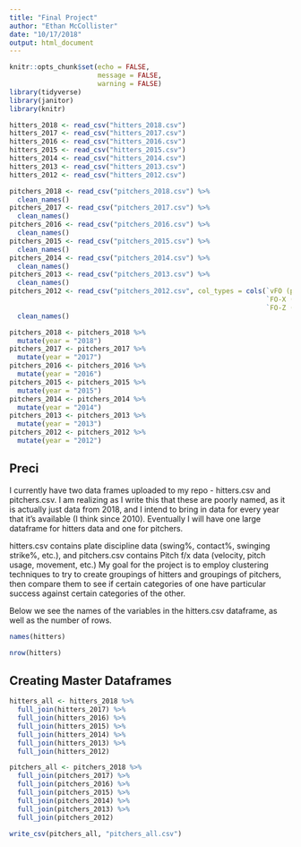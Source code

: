 ```yaml
---
title: "Final Project"
author: "Ethan McCollister"
date: "10/17/2018"
output: html_document
---
```


```r
knitr::opts_chunk$set(echo = FALSE,
                      message = FALSE,
                      warning = FALSE)
library(tidyverse)
library(janitor)
library(knitr)

hitters_2018 <- read_csv("hitters_2018.csv")
hitters_2017 <- read_csv("hitters_2017.csv")
hitters_2016 <- read_csv("hitters_2016.csv")
hitters_2015 <- read_csv("hitters_2015.csv")
hitters_2014 <- read_csv("hitters_2014.csv")
hitters_2013 <- read_csv("hitters_2013.csv")
hitters_2012 <- read_csv("hitters_2012.csv")

pitchers_2018 <- read_csv("pitchers_2018.csv") %>%
  clean_names()
pitchers_2017 <- read_csv("pitchers_2017.csv") %>%
  clean_names()
pitchers_2016 <- read_csv("pitchers_2016.csv") %>%
  clean_names()
pitchers_2015 <- read_csv("pitchers_2015.csv") %>%
  clean_names()
pitchers_2014 <- read_csv("pitchers_2014.csv") %>%
  clean_names()
pitchers_2013 <- read_csv("pitchers_2013.csv") %>%
  clean_names()
pitchers_2012 <- read_csv("pitchers_2012.csv", col_types = cols(`vFO (pfx)` = col_double(),
                                                                `FO-X (pfx)` = col_double(),
                                                                `FO-Z (pfx)` = col_double())) %>%
  clean_names()
```

```r
pitchers_2018 <- pitchers_2018 %>% 
  mutate(year = "2018")
pitchers_2017 <- pitchers_2017 %>% 
  mutate(year = "2017")
pitchers_2016 <- pitchers_2016 %>% 
  mutate(year = "2016")
pitchers_2015 <- pitchers_2015 %>% 
  mutate(year = "2015")
pitchers_2014 <- pitchers_2014 %>% 
  mutate(year = "2014")
pitchers_2013 <- pitchers_2013 %>% 
  mutate(year = "2013")
pitchers_2012 <- pitchers_2012 %>% 
  mutate(year = "2012")
```

## Preci

I currently have two data frames uploaded to my repo - hitters.csv and pitchers.csv. I am realizing as I write this that these are poorly named, as it is actually just data from 2018, and I intend to bring in data for every year that it's available (I think since 2010). Eventually I will have one large dataframe for hitters data and one for pitchers. 

hitters.csv contains plate discipline data (swing%, contact%, swinging strike%, etc.), and pitchers.csv contains Pitch f/x data (velocity, pitch usage, movement, etc.) My goal for the project is to employ clustering techniques to try to create groupings of hitters and groupings of pitchers, then compare them to see if certain categories of one have particular success against certain categories of the other.

Below we see the names of the variables in the hitters.csv dataframe, as well as the number of rows.
```r
names(hitters)

nrow(hitters)

```

## Creating Master Dataframes
```r
hitters_all <- hitters_2018 %>%
  full_join(hitters_2017) %>%
  full_join(hitters_2016) %>%
  full_join(hitters_2015) %>%
  full_join(hitters_2014) %>%
  full_join(hitters_2013) %>%
  full_join(hitters_2012)

pitchers_all <- pitchers_2018 %>%
  full_join(pitchers_2017) %>%
  full_join(pitchers_2016) %>%
  full_join(pitchers_2015) %>%
  full_join(pitchers_2014) %>%
  full_join(pitchers_2013) %>%
  full_join(pitchers_2012)
```

```r
write_csv(pitchers_all, "pitchers_all.csv")

```



